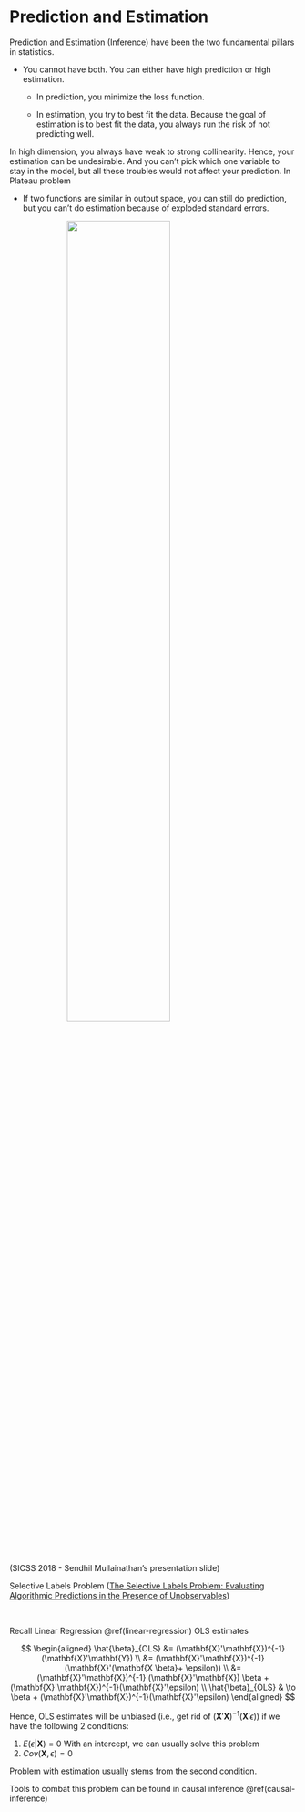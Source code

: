 # Prediction and Estimation

Prediction and Estimation (Inference) have been the two fundamental pillars in statistics.

-   You cannot have both. You can either have high prediction or high estimation.

    -   In prediction, you minimize the loss function.

    -   In estimation, you try to best fit the data. Because the goal of estimation is to best fit the data, you always run the risk of not predicting well.

In high dimension, you always have weak to strong collinearity. Hence, your estimation can be undesirable. And you can't pick which one variable to stay in the model, but all these troubles would not affect your prediction. In Plateau problem

-   If two functions are similar in output space, you can still do prediction, but you can't do estimation because of exploded standard errors.

![](images/prediction_causation.PNG){style="display: block; margin: 1em auto" width="60%"}

(SICSS 2018 - Sendhil Mullainathan's presentation slide)

Selective Labels Problem ([The Selective Labels Problem: Evaluating Algorithmic Predictions in the Presence of Unobservables](https://cs.stanford.edu/~jure/pubs/contraction-kdd17.pdf))

<br>

Recall Linear Regression \@ref(linear-regression) OLS estimates

$$
\begin{aligned}
\hat{\beta}_{OLS} &= (\mathbf{X}'\mathbf{X})^{-1}(\mathbf{X}'\mathbf{Y}) \\
&= (\mathbf{X}'\mathbf{X})^{-1}(\mathbf{X}'(\mathbf{X \beta}+ \epsilon)) \\
&= (\mathbf{X}'\mathbf{X})^{-1} (\mathbf{X}'\mathbf{X}) \beta + (\mathbf{X}'\mathbf{X})^{-1}(\mathbf{X}'\epsilon) \\
\hat{\beta}_{OLS} & \to \beta + (\mathbf{X}'\mathbf{X})^{-1}(\mathbf{X}'\epsilon)
\end{aligned}
$$

Hence, OLS estimates will be unbiased (i.e., get rid of $(\mathbf{X}'\mathbf{X})^{-1}(\mathbf{X}'\epsilon)$) if we have the following 2 conditions:

1.  $E(\epsilon|\mathbf{X}) = 0$ With an intercept, we can usually solve this problem
2.  $Cov(\mathbf{X}, \epsilon) = 0$

Problem with estimation usually stems from the second condition.

Tools to combat this problem can be found in causal inference \@ref(causal-inference)

